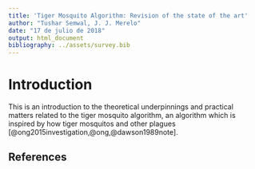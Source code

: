 ```yaml
---
title: 'Tiger Mosquito Algorithm: Revision of the state of the art'
author: "Tushar Semwal, J. J. Merelo"
date: "17 de julio de 2018"
output: html_document
bibliography: ../assets/survey.bib
---
```


# Introduction

This is an introduction to the theoretical underpinnings and practical matters related to the tiger mosquito algorithm, an algorithm which is inspired by how tiger mosquitos and other plagues [@ong2015investigation,@ong,@dawson1989note].

## References